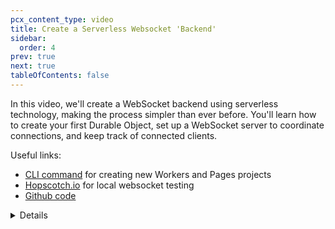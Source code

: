 ```yaml
---
pcx_content_type: video
title: Create a Serverless Websocket 'Backend'
sidebar:
  order: 4
prev: true
next: true
tableOfContents: false
---
```



<Stream
	videoId="86c64a50e0ea53dadd1ea1194bdeda92"
	videoTitle="Create a Serverless Websocket 'Backend'"
	thumbnailStartTime="2.5s"
/>

In this video, we'll create a WebSocket backend using serverless technology, making the process simpler than ever before. You'll learn how to create your first Durable Object, set up a WebSocket server to coordinate connections, and keep track of connected clients.

Useful links:

- [CLI command](/pages/get-started/c3/) for creating new Workers and Pages projects
- [Hopscotch.io](https://hoppscotch.io/) for local websocket testing
- [Github code](https://github.com/megaconfidence/veet)

<Details header="Video series" >

<DirectoryListing folder="durable-objects/get-started/video-series" />

</Details>
